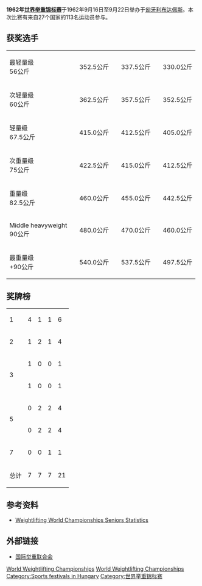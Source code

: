 '''1962年[[世界举重锦标赛|世界举重锦标赛]]'''于1962年9月16日至9月22日举办于[[匈牙利|匈牙利]][[布达佩斯|布达佩斯]]。本次比赛有来自27个国家的113名运动员参与。

==获奖选手==
{| {{MedalistTable|type=项目|columns=2|width=250}}
|-
|最轻量级<br />56公斤
|{{flagmedalist|[[Yoshinobu_Miyake|Yoshinobu Miyake]]|JPN}}||352.5公斤
|{{flagmedalist|[[弗尔迪·伊姆赖|弗尔迪·伊姆赖]]|HUN}}||337.5公斤
|{{flagmedalist|[[Vladimir_Stogov|Vladimir Stogov]]|URS|1955}}||330.0公斤
|-
|次轻量级<br />60公斤
|{{flagmedalist|[[Yevgeny_Minayev|Yevgeny Minayev]]|URS|1955}}||362.5公斤
|{{flagmedalist|[[Yevgeny_Katsura|Yevgeny Katsura]]|URS|1955}}||357.5公斤
|{{flagmedalist|[[Rudolf_Kozłowski|Rudolf Kozłowski]]|POL}}||352.5公斤
|-
|轻量级<br />67.5公斤
|{{flagmedalist|[[Vladimir_Kaplunov|Vladimir Kaplunov]]|URS|1955}}||415.0公斤
|{{flagmedalist|[[瓦尔德马·巴沙诺夫斯基|瓦尔德马·巴沙诺夫斯基]]|POL}}||412.5公斤
|{{flagmedalist|[[马里安·杰林斯基|马里安·杰林斯基]]|POL}}||405.0公斤
|-
|次重量级<br />75公斤
|{{flagmedalist|[[Aleksandr_Kurynov|Aleksandr Kurynov]]|URS|1955}}||422.5公斤
|{{flagmedalist|[[Mihály_Huszka|Mihály Huszka]]|HUN}}||415.0公斤
|{{flagmedalist|[[Mohammad_Ami-Tehrani|Mohammad Ami-Tehrani]]|IRI|1925}}||412.5公斤
|-
|重量级<br />82.5公斤
|{{flagmedalist|[[Győző_Veres|Győző Veres]]|HUN}}||460.0公斤
|{{flagmedalist|[[Tommy_Kono|Tommy Kono]]|USA}}||455.0公斤
|{{flagmedalist|[[托特·盖佐|托特·盖佐]]|HUN}}||442.5公斤
|-
|Middle heavyweight<br />90公斤
|{{flagmedalist|[[Louis_Martin_(weightlifter)|Louis Martin]]|GBR}}||480.0公斤
|{{flagmedalist|[[伊雷纽什·帕林斯基|伊雷纽什·帕林斯基]]|POL}}||470.0公斤
|{{flagmedalist|[[Bill_March|Bill March]]|USA}}||460.0公斤
|-
|最重量级<br />+90公斤
|{{flagmedalist|[[Yury_Vlasov|Yury Vlasov]]|URS|1955}}||540.0公斤
|{{flagmedalist|[[Norbert_Schemansky|Norbert Schemansky]]|USA}}||537.5公斤
|{{flagmedalist|[[Gary_Gubner|Gary Gubner]]|USA}}||497.5公斤
|}

==奖牌榜==

{| {{RankedMedalTable|nation-width=200px}}
|-
| 1 ||align=left|{{flagcountry|URS|1955}} || 4 || 1 || 1 || 6
|-
| 2 ||align=left|{{HUN}} || 1 || 2 || 1 || 4
|-
| rowspan=2|3 ||align=left|{{GBR2}} || 1 || 0 || 0 || 1
|-
| align=left|{{JPN}} || 1 || 0 || 0 || 1
|-
| rowspan=2|5 ||align=left|{{POL}} || 0 || 2 || 2 || 4
|-
| align=left|{{USA}} || 0 || 2 || 2 || 4
|-
| 7 ||align=left|{{flagcountry|IRI|1925}} || 0 || 0 || 1 || 1
|-
!colspan=2| 总计 !! 7 !! 7 !! 7 !! 21  
|}

==参考资料==
*[http://www.iwf.net/doc/statistics/WORLD_CHAMP_SENIOR_001_146.PDF Weightlifting World Championships Seniors Statistics]{{Wayback|url=http://www.iwf.net/doc/statistics/WORLD_CHAMP_SENIOR_001_146.PDF |date=20110527172617 }}

==外部链接==
*[http://www.iwf.net/ 国际举重联合会]{{Wayback|url=http://www.iwf.net/ |date=20101229124401 }}

{{World Weightlifting Championships}}

[[Category:1962年举重|World Weightlifting Championships]]
[[Category:1962年匈牙利体育|World Weightlifting Championships]]
[[Category:Sports_festivals_in_Hungary|Category:Sports festivals in Hungary]]
[[Category:世界举重锦标赛|Category:世界举重锦标赛]]